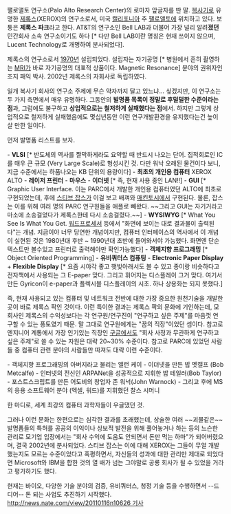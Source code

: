 팰로앨토 연구소(Palo Alto Research Center)의 로마자 앞글자를 딴 말. [[복사기]]로 유명한 [[제록스]](XEROX)의 연구소로서, 미국 [[캘리포니아]] 주 [[팰로앨토]]에 위치하고 있다. 보통은 '''제록스 파크'''라고 한다. AT&T의 연구소인 Bell LAB과 더불어 가장 널리 알려'''졌던''' 민간회사 소속 연구소이기도 하다 [* 다만 Bell LAB이란 명칭은 현재 쓰이지 않으며, Lucent Technology로 개명하여 분사되었다].  

제록스의 연구소로서 [[1970년]] 설립되었다. 설립자는 자기공명 [* 병원에서 흔히 촬영하는 [[MRI]]가 바로 자기공명의 대표적 상품이다. Magnetic Resonance] 분야의 권위자인 조지 패익 박사. 2002년 제록스의 자회사로 독립하였다. 

일개 복사기 회사의 연구소 주제에 무슨 약자까지 달고 있느냐... 싶겠지만, 이 연구소는 두 가지 측면에서 매우 유명하다. 그동안의 '''발명품 목록이 정말로 후덜덜한 수준이라는 점'''과, 그럼에도 불구하고 '''상업적으로는 철저하게 실패했다는 점'''에서. 하지만 그렇게 상업적으로 철저하게 실패했음에도 몇십년동안 이런 연구개발환경을 유지했다는건 높이 살 만한 일이다.

먼저 발명품 리스트를 보자. 

- '''VLSI''' [* 반도체의 역사를 짤막하게라도 요약할 때 반드시 나오는 단어. 집적회로인 IC를 매우 큰 규모 (Very Large Scale)로 형성시킨 것. 다만 워낙 오래된 물건이다 보니, 지금 수준에서는 하품나오는 KB 단위의 용량이다]
- '''최초의 개인용 컴퓨터''' XEROX ALTO 
- '''레이저 프린터'''
- '''마우스'''
- '''이더넷''' [* 즉, 현재 사용 중인 LAN!!]
- '''GUI''' [* Graphic User Interface. 이는 PARC에서 개발한 개인용 컴퓨터였던 ALTO에 최초로 구현되었는데, 후에 [[스티브 잡스]]가 이걸 보고 배껴와 [[매킨토시]]에서 구현된다. 물론, 잡스는 이를 위해 여러 명의 PARC 연구원들을 애플로 빼왔다. ~~그리고 GUI는 자기거라고 마소에 소송걸었다가 제록스한테 다시 소송걸렸다.~~]
- '''WYSIWYG''' [* What You See Is What You Get. [[워드프로세서]] 등에서 "화면에 보이는 대로 결과물이 출력된다"는 개념. 지금이야 너무 당연한 개념이지만, 컴퓨터 인터페이스의 역사에서 이 개념이 실현된 것은 1980년대 후반 ~ 1990년대 초반에 들어와서야 가능했다. 화면엔 단순 텍스트만 볼수있고 프린터로 출력해야만 확인가능했다]
- '''객체지향 프로그래밍''' [* Object Oriented Programming]
- '''유비쿼터스 컴퓨팅'''
- '''Electronic Paper Display''' + '''Flexible Display''' [* 요즘 시야각 좋고 햇빛아래서도 볼 수 있고 종이랑 비슷하다고 전자책에서 사용되는 그 E-paper 맞다. 그리고 휘어지는 디스플레이 그거 맞다. 여기서 만든 Gyricon이 e-paper과 플렉시블 디스플레이의 시초. 하나 상용화는 되지 못했다.]

즉, 현재 사용되고 있는 컴퓨터 및 네트워크 전반에 대한 가장 중요한 원천기술을 개발한 곳이 바로 제록스 팍인 것이다. 이런 특이한 결과는 제록스 팍의 문화에 기인하는데, 모회사인 제록스의 수익성보다는 각 연구원/연구진이 "연구하고 싶은 주제"를 마음껏 연구할 수 있는 풍토였기 때문. 말 그대로 연구원에게는 "꿈의 직장"이었던 셈이다. 참고로 엔지니어 계통에서 가장 인기있는 직장인 [[구글]]에서도 "회사 사정과 무관하게 연구하고 싶은 주제"로 쓸 수 있는 자원은 대략 20~30% 수준이다. 참고로 PARC에 있었던 사람들 중 컴퓨터 관련 분야의 사람들만 따져도 대략 이런 수준이다. 
 
- 객체지향 프로그래밍의 아버지라고 불리는 앨런 케이
- 이더넷을 만든 밥 멧캘프 (Bob Metcalfe)
- 인터넷의 전신인 ARPANet을 성공적으로 지휘한 밥 테일러(Bob Taylor)
- 포스트스크립트를 만든 어도비의 창업자 존 워넉(John Warnock)
- 그리고 후에 MS의 응용 소프트웨어 분야 (엑셀, 워드)를 지휘했던 찰스 시머니 

한 마디로, 세계 최강의 컴퓨터 과학자들이 우글댔던 것. 

그러나 이런 문화는 한편으로는 심각한 결과를 초래했는데, 상술한 여러 ~~괴물같은~~ 발명품들의 특허를 공공의 이익이나 상보적 발전을 위해 풀어놓거나 하는 등의 느슨한 관리로 모기업 입장에서는 "회사 수익에 도움도 안되면서 돈만 먹는 하마"가 되어버렸으며, 결국 2002년에 분사되었다. 스티브 잡스는 이에 대해 XEROX는 그들이 무얼 개발했는지도 모르는 수준이었다고 혹평하면서, 자신들의 성과에 대한 관리만 제대로 되었다면 Microsoft와 IBM을 합한 것의 열 배가 넘는 그야말로 공룡 회사가 될 수 있었을 거라고 평가하기도 했다.

현재는 바이오, 다양한 기술 분야의 검증, 유비쿼터스, 청정 기술 등을 수행하면서 --드디어-- 돈 되는 사업도 추진하기 시작했다. [[http://news.nate.com/view/20110116n10626 기사]]
